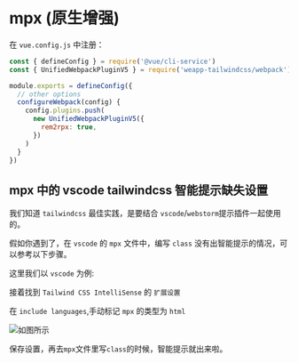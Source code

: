 
# mpx (原生增强)

<ExternalClassesReminder framework="mpx" />

在 `vue.config.js` 中注册：

```js title="vue.config.js"
const { defineConfig } = require('@vue/cli-service')
const { UnifiedWebpackPluginV5 } = require('weapp-tailwindcss/webpack')

module.exports = defineConfig({
  // other options
  configureWebpack(config) {
    config.plugins.push(
      new UnifiedWebpackPluginV5({
        rem2rpx: true,
      })
    )
  }
})

```

## mpx 中的 vscode tailwindcss 智能提示缺失设置

我们知道 `tailwindcss` 最佳实践，是要结合 `vscode`/`webstorm`提示插件一起使用的。

假如你遇到了，在 `vscode` 的 `mpx` 文件中，编写 `class` 没有出智能提示的情况，可以参考以下步骤。

这里我们以 `vscode` 为例:

接着找到 `Tailwind CSS IntelliSense` 的 `扩展设置`

在 `include languages`,手动标记 `mpx` 的类型为 `html`

![如图所示](./img/vscode-tailwindcss.png)

保存设置，再去`mpx`文件里写`class`的时候，智能提示就出来啦。
